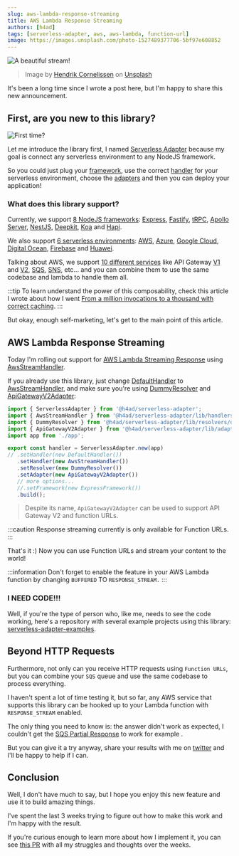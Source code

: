 ```yaml
---
slug: aws-lambda-response-streaming
title: AWS Lambda Response Streaming
authors: [h4ad]
tags: [serverless-adapter, aws, aws-lambda, function-url]
image: https://images.unsplash.com/photo-1527489377706-5bf97e608852
---
```


![A beautiful stream!](https://images.unsplash.com/photo-1527489377706-5bf97e608852)
> Image by [Hendrik Cornelissen](https://unsplash.com/@the_bracketeer) on [Unsplash](https://unsplash.com)

It's been a long time since I wrote a post here, but I'm happy to share this new announcement.

## First, are you new to this library?

![First time?](first-time-meme-first-time.gif)

Let me introduce the library first, I named [Serverless Adapter](/docs/main/intro) because my goal is connect any serverless environment to any NodeJS framework.

So you could just plug your [framework](/docs/main/architecture#framework), use the correct [handler](/docs/main/architecture#handler) for your serverless environment,
choose the [adapters](/docs/main/architecture#adapter) and then you can deploy your application!

### What does this library support?

Currently, we support [8 NodeJS frameworks](/docs/category/frameworks): [Express](/docs/main/frameworks/express), [Fastify](/docs/main/frameworks/fastify), [tRPC](/docs/main/frameworks/trpc), [Apollo Server](/docs/main/frameworks/apollo-server), [NestJS](/docs/main/frameworks/nestjs), [Deepkit](/docs/main/frameworks/deepkit), [Koa](/docs/main/frameworks/koa) and [Hapi](/docs/main/frameworks/Hapi).

We also support [6 serverless environments](/docs/category/handlers): [AWS](/docs/main/handlers/aws), [Azure](/docs/main/handlers/azure), [Google Cloud](/docs/main/handlers/gcp), [Digital Ocean](/docs/main/handlers/digital-ocean), [Firebase](/docs/main/handlers/firebase) and [Huawei](/docs/main/handlers/huawei).

Talking about AWS, we support [10 different services](/docs/category/aws) like API Gateway [V1](/docs/main/adapters/aws/api-gateway-v1) and [V2](/docs/main/adapters/aws/api-gateway-v2), [SQS](/docs/main/adapters/aws/sqs), [SNS](/docs/main/adapters/aws/sns), etc... and you can combine them to use the same codebase and lambda to handle them all.

:::tip
To learn understand the power of this composability, check this article I wrote about how I went [From a million invocations to a thousand with correct caching](https://viniciusl.com.br/posts/2022/12/08-from-million-invocations-to-thousand-with-correct-caching/).
:::

But okay, enough self-marketing, let's get to the main point of this article.

## AWS Lambda Response Streaming

Today I'm rolling out support for [AWS Lambda Streaming Response](https://aws.amazon.com/blogs/compute/introducing-aws-lambda-response-streaming/) using [AwsStreamHandler](/docs/main/handlers/aws#aws-lambda-response-streaming).

If you already use this library, just change [DefaultHandler](/docs/main/handlers/aws#usage) to [AwsStreamHandler](/docs/main/handlers/aws#aws-lambda-response-streaming), and make sure you're using [DummyResolver](/docs/api/Resolvers/DummyResolver) and [ApiGatewayV2Adapter](/docs/main/adapters/aws/api-gateway-v2):

```ts title="index.ts"
import { ServerlessAdapter } from '@h4ad/serverless-adapter';
import { AwsStreamHandler } from '@h4ad/serverless-adapter/lib/handlers/aws';
import { DummyResolver } from '@h4ad/serverless-adapter/lib/resolvers/dummy';
import { ApiGatewayV2Adapter } from '@h4ad/serverless-adapter/lib/adapters/aws';
import app from './app';

export const handler = ServerlessAdapter.new(app)
// .setHandler(new DefaultHandler())
   .setHandler(new AwsStreamHandler())
   .setResolver(new DummyResolver())
   .setAdapter(new ApiGatewayV2Adapter())
   // more options...
   //.setFramework(new ExpressFramework())
   .build();
```

> Despite its name, `ApiGatewayV2Adapter` can be used to support API Gateway V2 and function URLs.

:::caution
Response streaming currently is only available for Function URLs.
:::

That's it :) Now you can use Function URLs and stream your content to the world!

:::information
Don't forget to enable the feature in your AWS Lambda function by changing `BUFFERED` TO `RESPONSE_STREAM.`
:::

### I NEED CODE!!!

Well, if you're the type of person who, like me, needs to see the code working, here's a repository with several example projects using this library:
[serverless-adapter-examples](https://github.com/H4ad/serverless-adapter-examples).

## Beyond HTTP Requests

Furthermore, not only can you receive HTTP requests using `Function URLs`, but you can combine your `SQS` queue and use the same codebase to process everything.

I haven't spent a lot of time testing it, but so far, any AWS service that supports this library can be hooked up to your Lambda function with `RESPONSE_STREAM` enabled.

The only thing you need to know is: the answer didn't work as expected, I couldn't get the [SQS Partial Response](/docs/main/adapters/aws/sqs#batch-item-failures) to work for example .

But you can give it a try anyway, share your results with me on [twitter](https://twitter.com/vinii_joga10) and I'll be happy to help if I can.

## Conclusion

Well, I don't have much to say, but I hope you enjoy this new feature and use it to build amazing things.

I've spent the last 3 weeks trying to figure out how to make this work and I'm happy with the result.

If you're curious enough to learn more about how I implement it, you can see [this PR](https://github.com/H4ad/serverless-adapter/pull/90) with all my struggles and thoughts over the weeks.

